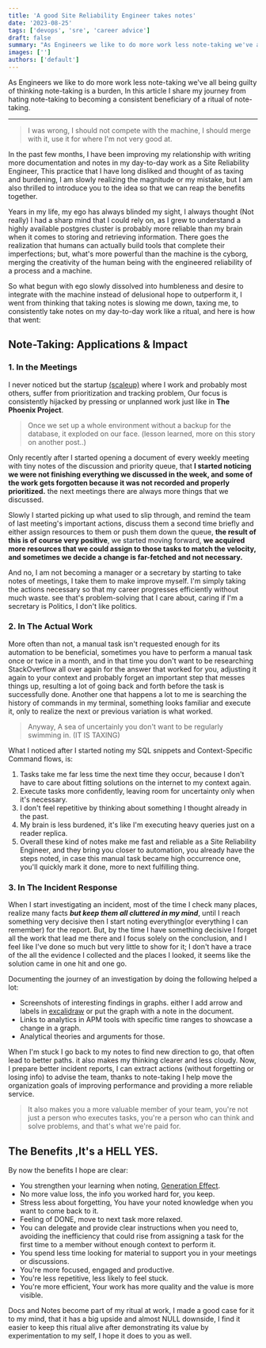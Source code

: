 ```yaml
---
title: 'A good Site Reliability Engineer takes notes'
date: '2023-08-25'
tags: ['devops', 'sre', 'career advice']
draft: false
summary: "As Engineers we like to do more work less note-taking we've all being guilty of thinking note-taking is a burden, In this article I share my journey from hating note-taking to becoming a consistent beneficiary of a ritual of note-taking."
images: ['']
authors: ['default']
---
```


As Engineers we like to do more work less note-taking we've all being guilty of thinking note-taking is a burden, In this article I share my journey from hating note-taking to becoming a consistent beneficiary of a ritual of note-taking.

---

> I was wrong, I should not compete with the machine, I should merge with it, use it for where I'm not very good at.

In the past few months, I have been improving my relationship with writing more documentation and notes in my day-to-day work as a Site Reliability Engineer, This practice that I have long disliked and thought of as taxing and burdening, I am slowly realizing the magnitude or my mistake, but I am also thrilled to introduce you to the idea so that we can reap the benefits together.

Years in my life, my ego has always blinded my sight, I always thought (Not really) I had a sharp mind that I could rely on, as I grew to understand a highly available postgres cluster is probably more reliable than my brain when it comes to storing and retrieving information. There goes the realization that humans can actually build tools that complete their imperfections; but, what's more powerful than the machine is the cyborg, merging the creativity of the human being with the engineered reliability of a process and a machine.

So what begun with ego slowly dissolved into humbleness and desire to integrate with the machine instead of delusional hope to outperform it, I went from thinking that taking notes is slowing me down, taxing me, to consistently take notes on my day-to-day work like a ritual, and here is how that went:

## Note-Taking: Applications & Impact

### 1. In the Meetings

I never noticed but the startup [(scaleup)](https://en.wikipedia.org/wiki/Scaleup_company) where I work and probably most others, suffer from prioritization and tracking problem, Our focus is consistently hijacked by pressing or unplanned work just like in **The Phoenix Project**.

> Once we set up a whole environment without a backup for the database, it exploded on our face. (lesson learned, more on this story on another post..)

Only recently after I started opening a document of every weekly meeting with tiny notes of the discussion and priority queue, that **I started noticing we were not finishing everything we discussed in the week, and some of the work gets forgotten because it was not recorded and properly prioritized.** the next meetings there are always more things that we discussed.

Slowly I started picking up what used to slip through, and remind the team of last meeting's important actions, discuss them a second time briefly and either assign resources to them or push them down the queue, **the result of this is of course very positive**, we started moving forward, **we acquired more resources that we could assign to those tasks to match the velocity, and sometimes we decide a change is far-fetched and not necessary.**

And no, I am not becoming a manager or a secretary by starting to take notes of meetings, I take them to make improve myself. I'm simply taking the actions necessary so that my career progresses efficiently without much waste. see that's problem-solving that I care about, caring if I'm a secretary is Politics, I don't like politics.

### 2. In The Actual Work

More often than not, a manual task isn't requested enough for its automation to be beneficial, sometimes you have to perform a manual task once or twice in a month, and in that time you don't want to be researching StackOverflow all over again for the answer that worked for you, adjusting it again to your context and probably forget an important step that messes things up, resulting a lot of going back and forth before the task is successfully done. Another one that happens a lot to me is searching the history of commands in my terminal, something looks familiar and execute it, only to realize the next or previous variation is what worked.

> Anyway, A sea of uncertainly you don't want to be regularly swimming in. (IT IS TAXING)

What I noticed after I started noting my SQL snippets and Context-Specific Command flows, is:

1. Tasks take me far less time the next time they occur, because I don't have to care about fitting solutions on the internet to my context again.
2. Execute tasks more confidently, leaving room for uncertainty only when it's necessary.
3. I don't feel repetitive by thinking about something I thought already in the past.
4. My brain is less burdened, it's like I'm executing heavy queries just on a reader replica.
5. Overall these kind of notes make me fast and reliable as a Site Reliability Engineer, and they bring you closer to automation, you already have the steps noted, in case this manual task became high occurrence one, you'll quickly mark it done, more to next fulfilling thing.

### 3. In The Incident Response

When I start investigating an incident, most of the time I check many places, realize many facts **_but keep them all cluttered in my mind_**, until I reach something very decisive then I start noting everything(or everything I can remember) for the report. But, by the time I have something decisive I forget all the work that lead me there and I focus solely on the conclusion, and I feel like I've done so much but very little to show for it; I don't have a trace of the all the evidence I collected and the places I looked, it seems like the solution came in one hit and one go.

Documenting the journey of an investigation by doing the following helped a lot:

- Screenshots of interesting findings in graphs. either I add arrow and labels in [excalidraw](https://excalidraw.com) or put the graph with a note in the document.
- Links to analytics in APM tools with specific time ranges to showcase a change in a graph.
- Analytical theories and arguments for those.

When I'm stuck I go back to my notes to find new direction to go, that often lead to better paths. it also makes my thinking clearer and less cloudy. Now, I prepare better incident reports, I can extract actions (without forgetting or losing info) to advise the team, thanks to note-taking I help move the organization goals of improving performance and providing a more reliable service.

> It also makes you a more valuable member of your team, you're not just a person who executes tasks, you're a person who can think and solve problems, and that's what we're paid for.

## The Benefits ,It's a HELL YES.

By now the benefits I hope are clear:

- You strengthen your learning when noting, [Generation Effect](https://en.wikipedia.org/wiki/Generation_effect).
- No more value loss, the info you worked hard for, you keep.
- Stress less about forgetting, You have your noted knowledge when you want to come back to it.
- Feeling of DONE, move to next task more relaxed.
- You can delegate and provide clear instructions when you need to, avoiding the inefficiency that could rise from assigning a task for the first time to a member without enough context to perform it.
- You spend less time looking for material to support you in your meetings or discussions.
- You're more focused, engaged and productive.
- You're less repetitive, less likely to feel stuck.
- You're more efficient, Your work has more quality and the value is more visible.

Docs and Notes become part of my ritual at work, I made a good case for it to my mind, that it has a big upside and almost NULL downside, I find it easier to keep this ritual alive after demonstrating its value by experimentation to my self, I hope it does to you as well.
